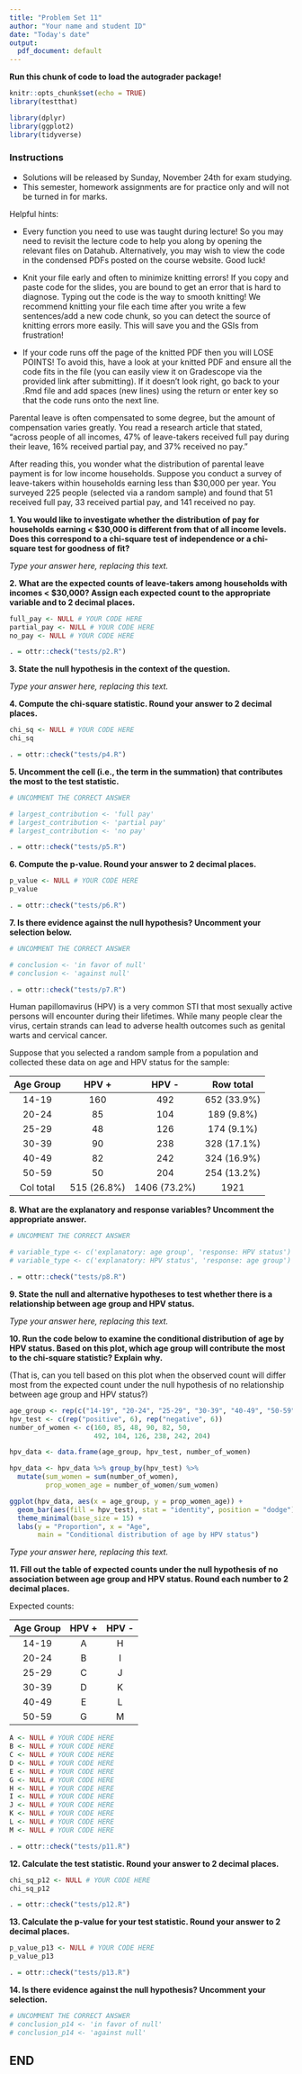 ```yaml
---
title: "Problem Set 11"
author: "Your name and student ID"
date: "Today's date"
output:
  pdf_document: default
---
```


**Run this chunk of code to load the autograder package!**
```r
knitr::opts_chunk$set(echo = TRUE)
library(testthat)
```

```r
library(dplyr)
library(ggplot2)
library(tidyverse)
```

### Instructions 
* Solutions will be released by Sunday, November 24th for exam studying.
* This semester, homework assignments are for practice only and will not be turned in for marks.

Helpful hints:

-  Every function you need to use was taught during lecture! So you may need to revisit the lecture code to help you along by opening the relevant files on Datahub. Alternatively, you may wish to view the code in the condensed PDFs posted on the course website. Good luck!

- Knit your file early and often to minimize knitting errors! If you copy and paste code for the slides, you are bound to get an error that is hard to diagnose. Typing out the code is the way to smooth knitting! We recommend knitting your file each time after you write a few sentences/add a new code chunk, so you can detect the source of knitting errors more easily. This will save you and the GSIs from frustration!

- If your code runs off the page of the knitted PDF then you will LOSE POINTS! To avoid this, have a look at your knitted PDF and ensure all the code fits in the file (you can easily view it on Gradescope via the provided link after submitting). If it doesn't look right, go back to your .Rmd file and add spaces (new lines) using the return or enter key so that the code runs onto the next line.

\newpage

Parental leave is often compensated to some degree, but the amount of compensation varies greatly. You read a research article that stated, "across people of all incomes, 47% of leave-takers received full pay during their leave, 16% received partial pay, and 37% received no pay." 

After reading this, you wonder what the distribution of parental leave payment is for low income households. Suppose you conduct a survey of leave-takers within households earning less than $30,000 per year. You surveyed 225 people (selected via a random sample) and found that 51 received full pay, 33 received partial pay, and 141 received no pay.

**1. You would like to investigate whether the distribution of pay for households earning < $30,000 is different from that of all income levels. Does this correspond to a chi-square test of independence or a chi-square test for goodness of fit?**

_Type your answer here, replacing this text._

\newpage

**2. What are the expected counts of leave-takers among households with incomes < $30,000? Assign each expected count to the appropriate variable and to 2 decimal places.**

```r
full_pay <- NULL # YOUR CODE HERE
partial_pay <- NULL # YOUR CODE HERE
no_pay <- NULL # YOUR CODE HERE


```

```r
. = ottr::check("tests/p2.R")
```

\newpage

**3. State the null hypothesis in the context of the question.**

_Type your answer here, replacing this text._

\newpage

**4. Compute the chi-square statistic. Round your answer to 2 decimal places.**

```r
chi_sq <- NULL # YOUR CODE HERE
chi_sq

```

```r
. = ottr::check("tests/p4.R")
```

\newpage

**5. Uncomment the cell (i.e., the term in the summation) that contributes the most to the test statistic.**

```r
# UNCOMMENT THE CORRECT ANSWER

# largest_contribution <- 'full pay'
# largest_contribution <- 'partial pay'
# largest_contribution <- 'no pay'


```

```r
. = ottr::check("tests/p5.R")
```

\newpage

**6. Compute the p-value. Round your answer to 2 decimal places.**

```r
p_value <- NULL # YOUR CODE HERE
p_value

```

```r
. = ottr::check("tests/p6.R")
```

\newpage

**7. Is there evidence against the null hypothesis? Uncomment your selection below.**

```r
# UNCOMMENT THE CORRECT ANSWER

# conclusion <- 'in favor of null'
# conclusion <- 'against null'


```

```r
. = ottr::check("tests/p7.R")
```

\newpage

Human papillomavirus (HPV) is a very common STI that most sexually active persons will encounter during their lifetimes. While many people clear the virus, certain strands can lead to adverse health outcomes such as genital warts and cervical cancer. 

Suppose that you selected a random sample from a population and collected these data on age and HPV status for the sample:

|Age Group    | HPV +        | HPV -          | Row total   |
|:-----------:|:------------:|:--------------:|:-----------:|
|14-19        | 160          | 492            | 652 (33.9%) |
|20-24        | 85           | 104            | 189 (9.8%)  |
|25-29        | 48           | 126            | 174 (9.1%)  |
|30-39        | 90           | 238            | 328 (17.1%) |
|40-49        | 82           | 242            | 324 (16.9%) |
|50-59        | 50           | 204            | 254 (13.2%) |
| Col total   | 515 (26.8%)  | 1406 (73.2%)   | 1921        |

**8. What are the explanatory and response variables? Uncomment the appropriate answer.**

```r
# UNCOMMENT THE CORRECT ANSWER

# variable_type <- c('explanatory: age group', 'response: HPV status')
# variable_type <- c('explanatory: HPV status', 'response: age group')


```

```r
. = ottr::check("tests/p8.R")
```

\newpage

**9. State the null and alternative hypotheses to test whether there is a relationship between age group and HPV status.**

_Type your answer here, replacing this text._

\newpage

**10. Run the code below to examine the conditional distribution of age by HPV status. Based on this plot, which age group will contribute the most to the chi-square statistic? Explain why.**

(That is, can you tell based on this plot when the observed count will differ most from the expected count under the null hypothesis of no relationship between age group and HPV status?) 

```r
age_group <- rep(c("14-19", "20-24", "25-29", "30-39", "40-49", "50-59"), 2)
hpv_test <- c(rep("positive", 6), rep("negative", 6))
number_of_women <- c(160, 85, 48, 90, 82, 50, 
                     492, 104, 126, 238, 242, 204)

hpv_data <- data.frame(age_group, hpv_test, number_of_women)

hpv_data <- hpv_data %>% group_by(hpv_test) %>% 
  mutate(sum_women = sum(number_of_women),
         prop_women_age = number_of_women/sum_women)

ggplot(hpv_data, aes(x = age_group, y = prop_women_age)) + 
  geom_bar(aes(fill = hpv_test), stat = "identity", position = "dodge") +
  theme_minimal(base_size = 15) +
  labs(y = "Proportion", x = "Age", 
       main = "Conditional distribution of age by HPV status")
```

_Type your answer here, replacing this text._

\newpage

**11. Fill out the table of expected counts under the null hypothesis of no association between age group and HPV status. Round each number to 2 decimal places.**

Expected counts:

|Age Group    | HPV +                     | HPV -                     | 
|:-----------:|:-------------------------:|:-------------------------:|
|14-19        |          A                |          H                | 
|20-24        |          B                |          I                | 
|25-29        |          C                |          J                | 
|30-39        |          D                |          K                | 
|40-49        |          E                |          L                |
|50-59        |          G                |          M                |

```r
A <- NULL # YOUR CODE HERE
B <- NULL # YOUR CODE HERE
C <- NULL # YOUR CODE HERE
D <- NULL # YOUR CODE HERE
E <- NULL # YOUR CODE HERE
G <- NULL # YOUR CODE HERE
H <- NULL # YOUR CODE HERE
I <- NULL # YOUR CODE HERE
J <- NULL # YOUR CODE HERE
K <- NULL # YOUR CODE HERE
L <- NULL # YOUR CODE HERE
M <- NULL # YOUR CODE HERE

```

```r
. = ottr::check("tests/p11.R")
```

\newpage

**12. Calculate the test statistic. Round your answer to 2 decimal places.**

```r
chi_sq_p12 <- NULL # YOUR CODE HERE
chi_sq_p12 

```

```r
. = ottr::check("tests/p12.R")
```

\newpage

**13. Calculate the p-value for your test statistic. Round your answer to 2 decimal places.**

```r
p_value_p13 <- NULL # YOUR CODE HERE
p_value_p13 

```

```r
. = ottr::check("tests/p13.R")
```

\newpage

**14. Is there evidence against the null hypothesis? Uncomment your selection.**

```r
# UNCOMMENT THE CORRECT ANSWER
# conclusion_p14 <- 'in favor of null'
# conclusion_p14 <- 'against null'

```
## END
